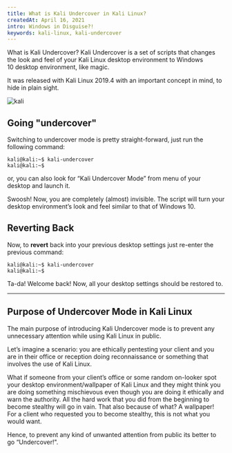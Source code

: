 ```yaml
---
title: What is Kali Undercover in Kali Linux?
createdAt: April 16, 2021 
intro: Windows in Disguise?!
keywords: kali-linux, kali-undercover
---
```


What is Kali Undercover?
Kali Undercover is a set of scripts that changes the look and feel of your Kali Linux desktop environment to Windows 10 desktop environment, like magic.

It was released with Kali Linux 2019.4 with an important concept in mind, to hide in plain sight.

![kali](https://www.kali.org/docs/introduction/kali-undercover/kali-undercover-1.gif)

## Going "undercover"
Switching to undercover mode is pretty straight-forward, just run the following command:

```kali
kali@kali:~$ kali-undercover
kali@kali:~$
```
or, you can also look for “Kali Undercover Mode” from menu of your desktop and launch it.

Swoosh! Now, you are completely (almost) invisible. The script will turn your desktop environment’s look and feel similar to that of Windows 10.

## Reverting Back

Now, to <strong>revert</strong> back into your previous desktop settings just re-enter the previous command:

```kali
kali@kali:~$ kali-undercover
kali@kali:~$
```

Ta-da! Welcome back! Now, all your desktop settings should be restored to.

<hr/>

## Purpose of Undercover Mode in Kali Linux
The main purpose of introducing Kali Undercover mode is to prevent any unnecessary attention while using Kali Linux in public.

Let’s imagine a scenario: you are ethically pentesting your client and you are in their office or reception doing reconnaissance or something that involves the use of Kali Linux.

What if someone from your client’s office or some random on-looker spot your desktop environment/wallpaper of Kali Linux and they might think you are doing something mischievous even though you are doing it ethically and warn the authority. All the hard work that you did from the beginning to become stealthy will go in vain. That also because of what? A wallpaper! For a client who requested you to become stealthy, this is not what you would want.

Hence, to prevent any kind of unwanted attention from public its better to go “Undercover!".
